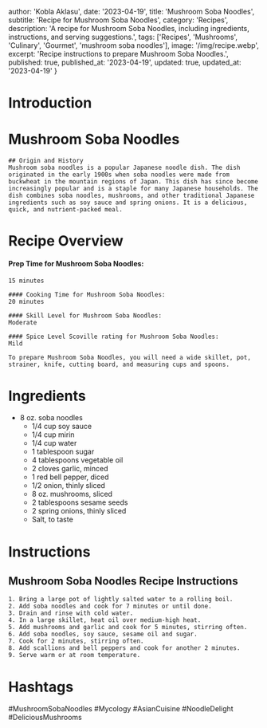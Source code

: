
  author: 'Kobla Aklasu',
  date: '2023-04-19',
  title: 'Mushroom Soba Noodles',
  subtitle: 'Recipe for Mushroom Soba Noodles',
  category: 'Recipes',
  description: 'A recipe for Mushroom Soba Noodles, including ingredients, instructions, and serving suggestions.',
  tags: ['Recipes', 'Mushrooms', 'Culinary', 'Gourmet', 'mushroom soba noodles'],
  image: '/img/recipe.webp',
  excerpt: 'Recipe instructions to prepare Mushroom Soba Noodles.',
  published: true,
  published_at: '2023-04-19',
  updated: true,
  updated_at: '2023-04-19'
}


  # Introduction

# Mushroom Soba Noodles
    
    ## Origin and History
    Mushroom soba noodles is a popular Japanese noodle dish. The dish originated in the early 1900s when soba noodles were made from buckwheat in the mountain regions of Japan. This dish has since become increasingly popular and is a staple for many Japanese households. The dish combines soba noodles, mushrooms, and other traditional Japanese ingredients such as soy sauce and spring onions. It is a delicious, quick, and nutrient-packed meal.

# Recipe Overview

#### Prep Time for Mushroom Soba Noodles: 
    15 minutes 
    
    #### Cooking Time for Mushroom Soba Noodles: 
    20 minutes 
    
    #### Skill Level for Mushroom Soba Noodles: 
    Moderate 
    
    #### Spice Level Scoville rating for Mushroom Soba Noodles: 
    Mild 
    
    To prepare Mushroom Soba Noodles, you will need a wide skillet, pot, strainer, knife, cutting board, and measuring cups and spoons.

# Ingredients

- 8 oz. soba noodles
    - 1/4 cup soy sauce
    - 1/4 cup mirin
    - 1/4 cup water
    - 1 tablespoon sugar
    - 4 tablespoons vegetable oil
    - 2 cloves garlic, minced
    - 1 red bell pepper, diced
    - 1/2 onion, thinly sliced
    - 8 oz. mushrooms, sliced
    - 2 tablespoons sesame seeds
    - 2 spring onions, thinly sliced
    - Salt, to taste

# Instructions

## Mushroom Soba Noodles Recipe Instructions
    
    1. Bring a large pot of lightly salted water to a rolling boil.
    2. Add soba noodles and cook for 7 minutes or until done.
    3. Drain and rinse with cold water.
    4. In a large skillet, heat oil over medium-high heat.
    5. Add mushrooms and garlic and cook for 5 minutes, stirring often.
    6. Add soba noodles, soy sauce, sesame oil and sugar.
    7. Cook for 2 minutes, stirring often.
    8. Add scallions and bell peppers and cook for another 2 minutes.
    9. Serve warm or at room temperature.

# Hashtags

#MushroomSobaNoodles #Mycology #AsianCuisine #NoodleDelight #DeliciousMushrooms



